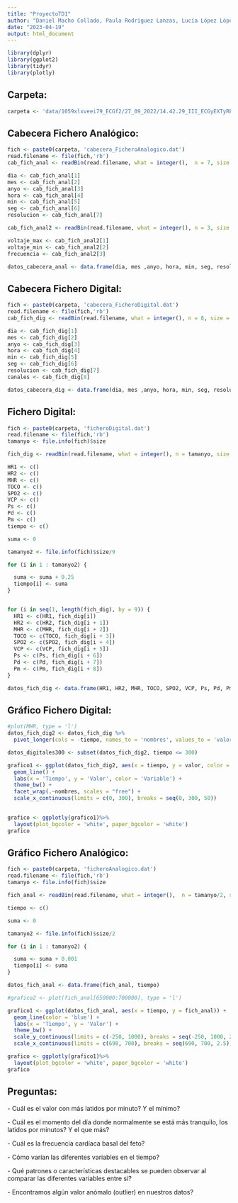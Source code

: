```yaml
---
title: "ProyectoTD1"
author: "Daniel Macho Collado, Paula Rodriguez Lanzas, Lucía López López"
date: "2023-04-19"
output: html_document
---
```


```r
library(dplyr)
library(ggplot2)
library(tidyr)
library(plotly)
```

## Carpeta:

```r
carpeta <- 'data/1059xlxveei79_ECGf2/27_09_2022/14.42.29_III_ECGyEXTyRESTO/'
```

## Cabecera Fichero Analógico:

```r
fich <- paste0(carpeta, 'cabecera_FicheroAnalogico.dat')
read.filename <- file(fich,'rb')
cab_fich_anal <- readBin(read.filename, what = integer(),  n = 7, size = 1, signed = FALSE)

dia <- cab_fich_anal[1]
mes <- cab_fich_anal[2]
anyo <- cab_fich_anal[3]
hora <- cab_fich_anal[4]
min <- cab_fich_anal[5]
seg <- cab_fich_anal[6]
resolucion <- cab_fich_anal[7]

cab_fich_anal2 <- readBin(read.filename, what = integer(), n = 3, size = 2, signed = TRUE)

voltaje_max <- cab_fich_anal2[1]
voltaje_min <- cab_fich_anal2[2]
frecuencia <- cab_fich_anal2[3]

datos_cabecera_anal <- data.frame(dia, mes ,anyo, hora, min, seg, resolucion, voltaje_max, voltaje_min, frecuencia)
```

## Cabecera Fichero Digital:

```r
fich <- paste0(carpeta, 'cabecera_FicheroDigital.dat')
read.filename <- file(fich,'rb')
cab_fich_dig <- readBin(read.filename, what = integer(), n = 8, size = 1, signed = FALSE)

dia <- cab_fich_dig[1]
mes <- cab_fich_dig[2]
anyo <- cab_fich_dig[3]
hora <- cab_fich_dig[4]
min <- cab_fich_dig[5]
seg <- cab_fich_dig[6]
resolucion <- cab_fich_dig[7]
canales <- cab_fich_dig[8]

datos_cabecera_dig <- data.frame(dia, mes ,anyo, hora, min, seg, resolucion, canales)
```

## Fichero Digital:

```r
fich <- paste0(carpeta, 'ficheroDigital.dat')
read.filename <- file(fich,'rb')
tamanyo <- file.info(fich)$size

fich_dig <- readBin(read.filename, what = integer(), n = tamanyo, size = 1,signed = FALSE)

HR1 <- c()
HR2 <- c()
MHR <- c()
TOCO <- c()
SPO2 <- c()
VCP <- c()
Ps <- c()
Pd <- c()
Pm <- c()
tiempo <- c()

suma <- 0

tamanyo2 <- file.info(fich)$size/9

for (i in 1 : tamanyo2) {

  suma <- suma + 0.25
  tiempo[i] <- suma
}


for (i in seq(1, length(fich_dig), by = 9)) {
  HR1 <- c(HR1, fich_dig[i])
  HR2 <- c(HR2, fich_dig[i + 1])
  MHR <- c(MHR, fich_dig[i + 2])
  TOCO <- c(TOCO, fich_dig[i + 3])
  SPO2 <- c(SPO2, fich_dig[i + 4])
  VCP <- c(VCP, fich_dig[i + 5])
  Ps <- c(Ps, fich_dig[i + 6])
  Pd <- c(Pd, fich_dig[i + 7])
  Pm <- c(Pm, fich_dig[i + 8])
}

datos_fich_dig <- data.frame(HR1, HR2, MHR, TOCO, SPO2, VCP, Ps, Pd, Pm, tiempo)
```

## Gráfico Fichero Digital:

```r
#plot(MHR, type = 'l')
datos_fich_dig2 <- datos_fich_dig %>%
  pivot_longer(cols = -tiempo, names_to = 'nombres', values_to = 'valor')

datos_digitales300 <- subset(datos_fich_dig2, tiempo <= 300)

grafico1 <- ggplot(datos_fich_dig2, aes(x = tiempo, y = valor, color = nombres)) + 
  geom_line() +
  labs(x = 'Tiempo', y = 'Valor', color = 'Variable') +
  theme_bw() +
  facet_wrap(.~nombres, scales = "free") + 
  scale_x_continuous(limits = c(0, 300), breaks = seq(0, 300, 50))
  

grafico <- ggplotly(grafico1)%>%
  layout(plot_bgcolor = 'white', paper_bgcolor = 'white')
grafico
```

## Gráfico Fichero Analógico:

```r
fich <- paste0(carpeta, 'ficheroAnalogico.dat')
read.filename <- file(fich,'rb')
tamanyo <- file.info(fich)$size

fich_anal <- readBin(read.filename, what = integer(),  n = tamanyo/2, size = 2, signed = TRUE)

tiempo <- c()

suma <- 0

tamanyo2 <- file.info(fich)$size/2

for (i in 1 : tamanyo2) {

  suma <- suma + 0.001
  tiempo[i] <- suma
}

datos_fich_anal <- data.frame(fich_anal, tiempo)

#grafico2 <- plot(fich_anal[650000:700000], type = 'l')

grafico1 <- ggplot(datos_fich_anal, aes(x = tiempo, y = fich_anal)) + 
  geom_line(color = 'blue') +
  labs(x = 'Tiempo', y = 'Valor') +
  theme_bw() +
  scale_y_continuous(limits = c(-250, 1000), breaks = seq(-250, 1000, 250)) +
  scale_x_continuous(limits = c(690, 700), breaks = seq(690, 700, 2.5))

grafico <- ggplotly(grafico1)%>%
  layout(plot_bgcolor = 'white', paper_bgcolor = 'white')
grafico
```

## Preguntas:

\- Cuál es el valor con más latidos por minuto? Y el mínimo?

\- Cuál es el momento del día donde normalmente se está más tranquilo, los latidos por minutos? Y el que más?

\- Cuál es la frecuencia cardíaca basal del feto?

\- Cómo varían las diferentes variables en el tiempo?

\- Qué patrones o características destacables se pueden observar al comparar las diferentes variables entre si?

\- Encontramos algún valor anómalo (outlier) en nuestros datos?
